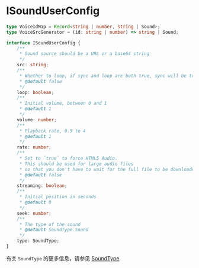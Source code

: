 # ISoundUserConfig

```typescript
type VoiceIdMap = Record<string | number, string | Sound>;
type VoiceSrcGenerator = (id: string | number) => string | Sound;

interface ISoundUserConfig {
    /**
     * Sound source should be a URL or a base64 string
     */
    src: string;
    /**
     * Whether to loop, if sync and loop are both true, sync will be treated as **false**
     * @default false
     */
    loop: boolean;
    /**
     * Initial volume, between 0 and 1
     * @default 1
     */
    volume: number;
    /**
     * Playback rate, 0.5 to 4
     * @default 1
     */
    rate: number;
    /**
     * Set to `true` to force HTML5 Audio.
     * This should be used for large audio files
     * so that you don't have to wait for the full file to be downloaded and decoded before playing.
     * @default false
     */
    streaming: boolean;
    /**
     * Initial position in seconds
     * @default 0
     */
    seek: number;
    /**
     * The type of the sound
     * @default SoundType.Sound
     */
    type: SoundType;
}
```

有关 `SoundType` 的更多信息，请参见 [SoundType](./SoundType).
